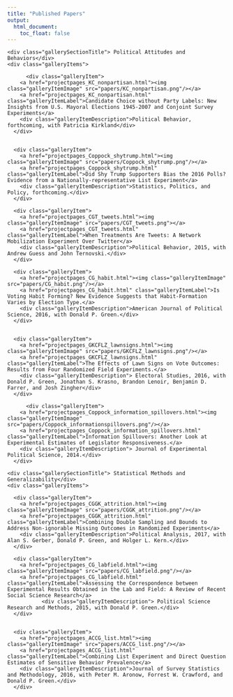 ```yaml
---
title: "Published Papers"
output:
  html_document:
    toc_float: false
---
```


<!--html_preserve-->

<div class="band full">
  <div class="bandContent gallerySection">
    <div class="gallerySectionTitle"> Political Attitudes and Behaviors</div>
    <div class="galleryItems">
    
          <div class="galleryItem">
        <a href="projectpages_KC_nonpartisan.html"><img class="galleryItemImage" src="papers/KC_nonpartisan.png"/></a>
        <a href="projectpages_KC_nonpartisan.html" class="galleryItemLabel">Candidate Choice without Party Labels: New Insights from U.S. Mayoral Elections 1945-2007 and Conjoint Survey Experiments</a>
        <div class="galleryItemDescription">Political Behavior, forthcoming, with Patricia Kirkland</div>
      </div>  
      
            
      <div class="galleryItem">
        <a href="projectpages_Coppock_shytrump.html"><img class="galleryItemImage" src="papers/Coppock_shytrump.png"/></a>
        <a href="projectpages_Coppock_shytrump.html" class="galleryItemLabel">Did Shy Trump Supporters Bias the 2016 Polls? Evidence from a Nationally-representative List Experiment</a>
        <div class="galleryItemDescription">Statistics, Politics, and Policy, forthcoming.</div>
      </div>
    
      <div class="galleryItem">
        <a href="projectpages_CGT_tweets.html"><img class="galleryItemImage" src="papers/CGT_tweets.png"></a>
        <a href="projectpages_CGT_tweets.html" class="galleryItemLabel">When Treatments Are Tweets: A Network Mobilization Experiment Over Twitter</a>
        <div class="galleryItemDescription">Political Behavior, 2015, with Andrew Guess and John Ternovski.</div>
      </div>
      
      <div class="galleryItem">
        <a href="projectpages_CG_habit.html"><img class="galleryItemImage" src="papers/CG_habit.png"/></a>
        <a href="projectpages_CG_habit.html" class="galleryItemLabel">Is Voting Habit Forming? New Evidence Suggests that Habit-Formation Varies by Election Type.</a>
        <div class="galleryItemDescription">American Journal of Political Science, 2016, with Donald P. Green.</div>
      </div>
      

      <div class="galleryItem">
        <a href="projectpages_GKCFLZ_lawnsigns.html"><img class="galleryItemImage" src="papers/GKCFLZ_lawnsigns.png"/></a>
        <a href="projectpages_GKCFLZ_lawnsigns.html" class="galleryItemLabel">The Effects of Lawn Signs on Vote Outcomes: Results from Four Randomized Field Experiments.</a>
        <div class="galleryItemDescription"> Electoral Studies, 2016, with Donald P. Green, Jonathan S. Krasno, Brandon Lenoir, Benjamin D. Farrer, and Josh Zingher</div>
      </div>
    
          <div class="galleryItem">
        <a href="projectpages_Coppock_information_spillovers.html"><img class="galleryItemImage" src="papers/Coppock_informationspillovers.png"/></a>
        <a href="projectpages_Coppock_information_spillovers.html" class="galleryItemLabel">Information Spillovers: Another Look at Experimental Estimates of Legislator Responsiveness.</a>
        <div class="galleryItemDescription"> Journal of Experimental Political Science, 2014.</div>
      </div>
    
    
    
    
  </div>


</div>


<div class="bandContent gallerySection">
    <div class="gallerySectionTitle"> Statistical Methods and Generalizability</div>
    <div class="galleryItems">
    
      <div class="galleryItem">
        <a href="projectpages_CGGK_attrition.html"><img class="galleryItemImage" src="papers/CGGK_attrition.png"/></a>
        <a href="projectpages_CGGK_attrition.html" class="galleryItemLabel">Combining Double Sampling and Bounds to Address Non-ignorable Missing Outcomes in Randomized Experiments</a>
        <div class="galleryItemDescription">Political Analysis, 2017, with Alan S. Gerber, Donald P. Green, and Holger L. Kern.</div>
      </div>
      
      <div class="galleryItem">
        <a href="projectpages_CG_labfield.html"><img class="galleryItemImage" src="papers/CG_labfield.png"/></a>
        <a href="projectpages_CG_labfield.html" class="galleryItemLabel">Assessing the Correspondence between Experimental Results Obtained in the Lab and Field: A Review of Recent Social Science Research</a>
               <div class="galleryItemDescription"> Political Science Research and Methods, 2015, with Donald P. Green.</div>
      </div>
      

      <div class="galleryItem">
        <a href="projectpages_ACCG_list.html"><img class="galleryItemImage" src="papers/ACCG_list.png"/></a>
        <a href="projectpages_ACCG_list.html" class="galleryItemLabel">Combining List Experiment and Direct Question Estimates of Sensitive Behavior Prevalence</a>
        <div class="galleryItemDescription">Journal of Survey Statistics and Methodology, 2016, with Peter M. Aronow, Forrest W. Crawford, and Donald P. Green.</div>
      </div>
    
    
    
  </div>


</div>

<!--/html_preserve-->
